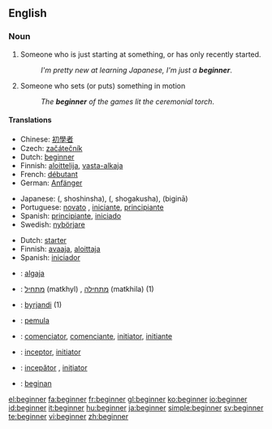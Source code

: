 ==English==
{{WikiSaurus-link}}

===Noun===
{{en-noun}}

# Someone who is just starting at something, or has only recently started.
#:''I'm pretty new at learning Japanese, I'm just a '''beginner'''''.
# Someone who sets (or puts) something in motion
#:''The '''beginner''' of the games lit the ceremonial torch''.

====Translations====
{{trans-top|someone who just recently started}}
*Chinese: [[初學者]]
* Czech: [[začátečník]] {{m}}
*Dutch: [[beginner]] {{m}}
*Finnish: [[aloittelija]], [[vasta-alkaja]]
*French: [[débutant]] {{m}}
*German: [[Anfänger]] {{m}}
{{trans-mid}}
*Japanese: {{Jpan|[[初心者]]}} ({{Jpan|[[しょしんしゃ]]}}, shoshinsha), {{Jpan|[[初学者]]}} ({{Jpan|[[しょがくしゃ]]}}, shogakusha), {{Jpan|[[ビギナー]]}} (biginā)
*Portuguese:  [[novato]] {{m}}, [[iniciante]], [[principiante]]
*Spanish: [[principiante]], [[iniciado]]
*Swedish: [[nybörjare]] {{c}}
{{trans-bottom}}

{{trans-top|someone who sets something in motion}}
*Dutch: [[starter]]
*Finnish: [[avaaja]], [[aloittaja]]
*Spanish: [[iniciador]]

{{trans-mid}}
{{trans-bottom}}

{{checktrans-top}}
*{{ttbc|Estonian}}: [[algaja]]
*{{ttbc|Hebrew}}: [[מתחיל]] (matkhyl) {{m}}, [[מתחילה]] (matkhila) {{f}} (1)
*{{ttbc|Icelandic}}: [[byrjandi]] {{m}} (1)
*{{ttbc|Indonesian}}: [[mula|pemula]]
*{{ttbc|Interlingua}}: [[comenciator]], [[comenciante]], [[initiator]], [[initiante]]
*{{ttbc|Latin}}: [[inceptor]], [[initiator]]
*{{ttbc|Romanian}}: [[incepător]] {{m}}, [[iniţiator]] {{m}}
*{{ttbc|Volapük}}: [[beginan]]
{{checktrans-bottom}}

[[el:beginner]]
[[fa:beginner]]
[[fr:beginner]]
[[gl:beginner]]
[[ko:beginner]]
[[io:beginner]]
[[id:beginner]]
[[it:beginner]]
[[hu:beginner]]
[[ja:beginner]]
[[simple:beginner]]
[[sv:beginner]]
[[te:beginner]]
[[vi:beginner]]
[[zh:beginner]]